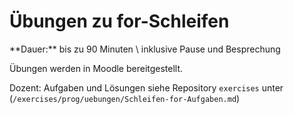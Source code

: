 
# Übungen zu for-Schleifen

<Callout>
  **Dauer:** bis zu 90 Minuten  \
  inklusive Pause und Besprechung
</Callout>

Übungen werden in Moodle bereitgestellt.

Dozent: Aufgaben und Lösungen siehe Repository `exercises` 
unter (`/exercises/prog/uebungen/Schleifen-for-Aufgaben.md`)
